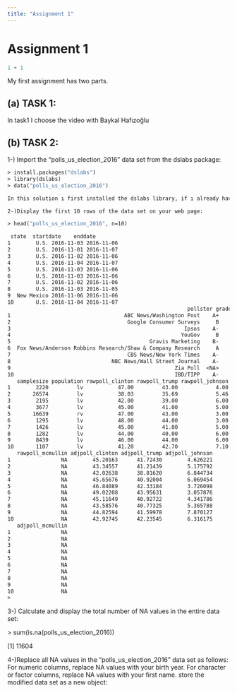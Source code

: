 ```yaml
---
title: "Assignment 1"
---
```


# Assignment 1

```r
1 + 1
```

My first assignment has two parts.

## (a) TASK 1:

In task1 I choose the video with Baykal Hafızoğlu

## (b) TASK 2:

1-) Import the "polls_us_election_2016" data set from the dslabs package:

``` 2
> install.packages("dslabs")
> library(dslabs) 
> data("polls_us_election_2016")

In this solution ı first installed the dslabs library, if ı already have installed ı would not need it. 

2-)Display the first 10 rows of the data set on your web page:

> head("polls_us_election_2016", n=10)

 state  startdate    enddate
1        U.S. 2016-11-03 2016-11-06
2        U.S. 2016-11-01 2016-11-07
3        U.S. 2016-11-02 2016-11-06
4        U.S. 2016-11-04 2016-11-07
5        U.S. 2016-11-03 2016-11-06
6        U.S. 2016-11-03 2016-11-06
7        U.S. 2016-11-02 2016-11-06
8        U.S. 2016-11-03 2016-11-05
9  New Mexico 2016-11-06 2016-11-06
10       U.S. 2016-11-04 2016-11-07
                                                         pollster grade
1                                    ABC News/Washington Post    A+
2                                     Google Consumer Surveys     B
3                                                       Ipsos    A-
4                                                      YouGov     B
5                                            Gravis Marketing    B-
6  Fox News/Anderson Robbins Research/Shaw & Company Research     A
7                                     CBS News/New York Times    A-
8                                NBC News/Wall Street Journal    A-
9                                                    Zia Poll  <NA>
10                                                   IBD/TIPP    A-
   samplesize population rawpoll_clinton rawpoll_trump rawpoll_johnson
1        2220         lv           47.00         43.00            4.00
2       26574         lv           38.03         35.69            5.46
3        2195         lv           42.00         39.00            6.00
4        3677         lv           45.00         41.00            5.00
5       16639         rv           47.00         43.00            3.00
6        1295         lv           48.00         44.00            3.00
7        1426         lv           45.00         41.00            5.00
8        1282         lv           44.00         40.00            6.00
9        8439         lv           46.00         44.00            6.00
10       1107         lv           41.20         42.70            7.10
   rawpoll_mcmullin adjpoll_clinton adjpoll_trump adjpoll_johnson
1                NA        45.20163      41.72430        4.626221
2                NA        43.34557      41.21439        5.175792
3                NA        42.02638      38.81620        6.844734
4                NA        45.65676      40.92004        6.069454
5                NA        46.84089      42.33184        3.726098
6                NA        49.02208      43.95631        3.057876
7                NA        45.11649      40.92722        4.341786
8                NA        43.58576      40.77325        5.365788
9                NA        44.82594      41.59978        7.870127
10               NA        42.92745      42.23545        6.316175
   adjpoll_mcmullin
1                NA
2                NA
3                NA
4                NA
5                NA
6                NA
7                NA
8                NA
9                NA
10               NA
> 
```

3-) Calculate and display the total number of NA values in the entire data set:

\> sum(is.na(polls_us_election_2016))

\[1\] 11604

4-)Replace all NA values in the "polls_us_election_2016" data set as follows: For numeric columns, replace NA values with your birth year. For character or factor columns, replace NA values with your first name. store the modified data set as a new object:

``` 1

  
```
